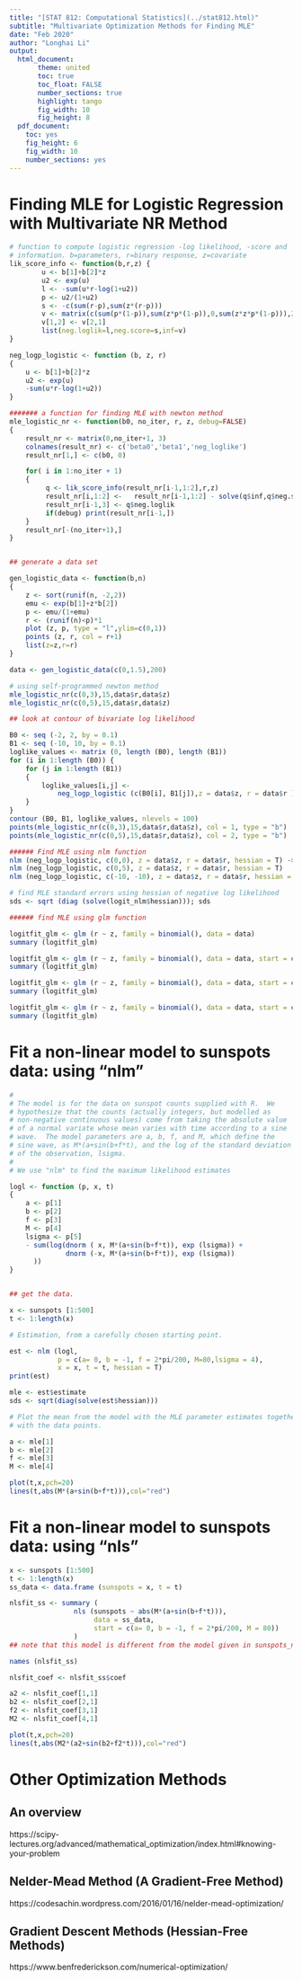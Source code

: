 ```yaml
---
title: "[STAT 812: Computational Statistics](../stat812.html)"
subtitle: "Multivariate Optimization Methods for Finding MLE"
date: "Feb 2020"
author: "Longhai Li"
output:
  html_document:
       theme: united
       toc: true
       toc_float: FALSE
       number_sections: true
       highlight: tango
       fig_width: 10
       fig_height: 8
  pdf_document:
    toc: yes
    fig_height: 6
    fig_width: 10
    number_sections: yes
---
```



# Finding MLE for Logistic Regression with Multivariate NR Method

```r
# function to compute logistic regression -log likelihood, -score and
# information. b=parameters, r=binary response, z=covariate
lik_score_info <- function(b,r,z) {
        u <- b[1]+b[2]*z
        u2 <- exp(u)
        l <- -sum(u*r-log(1+u2))
        p <- u2/(1+u2)
        s <- -c(sum(r-p),sum(z*(r-p)))
        v <- matrix(c(sum(p*(1-p)),sum(z*p*(1-p)),0,sum(z*z*p*(1-p))),2,2)
        v[1,2] <- v[2,1]
        list(neg.loglik=l,neg.score=s,inf=v)
}

neg_logp_logistic <- function (b, z, r)
{
    u <- b[1]+b[2]*z
    u2 <- exp(u)
    -sum(u*r-log(1+u2))
}

####### a function for finding MLE with newton method
mle_logistic_nr <- function(b0, no_iter, r, z, debug=FALSE)
{
    result_nr <- matrix(0,no_iter+1, 3)
    colnames(result_nr) <- c('beta0','beta1','neg_loglike')
    result_nr[1,] <- c(b0, 0)

    for( i in 1:no_iter + 1)
    {
         q <- lik_score_info(result_nr[i-1,1:2],r,z)
         result_nr[i,1:2] <-   result_nr[i-1,1:2] - solve(q$inf,q$neg.score)
         result_nr[i-1,3] <- q$neg.loglik
         if(debug) print(result_nr[i-1,])
    }
    result_nr[-(no_iter+1),]
}


## generate a data set

gen_logistic_data <- function(b,n)
{
    z <- sort(runif(n, -2,2))
    emu <- exp(b[1]+z*b[2])
    p <- emu/(1+emu)
    r <- (runif(n)<p)*1
    plot (z, p, type = "l",ylim=c(0,1))
    points (z, r, col = r+1)
    list(z=z,r=r)
}

data <- gen_logistic_data(c(0,1.5),200)

# using self-programmed newton method
mle_logistic_nr(c(0,3),15,data$r,data$z) 
mle_logistic_nr(c(0,5),15,data$r,data$z)

## look at contour of bivariate log likelihood

B0 <- seq (-2, 2, by = 0.1)
B1 <- seq (-10, 10, by = 0.1)
loglike_values <- matrix (0, length (B0), length (B1))
for (i in 1:length (B0)) {
    for (j in 1:length (B1))
    {
        loglike_values[i,j] <- 
            neg_logp_logistic (c(B0[i], B1[j]),z = data$z, r = data$r )
    }
}
contour (B0, B1, loglike_values, nlevels = 100)
points(mle_logistic_nr(c(0,3),15,data$r,data$z), col = 1, type = "b") 
points(mle_logistic_nr(c(0,5),15,data$r,data$z), col = 2, type = "b") 

###### Find MLE using nlm function
nlm (neg_logp_logistic, c(0,0), z = data$z, r = data$r, hessian = T) -> logit_nlm
nlm (neg_logp_logistic, c(0,5), z = data$z, r = data$r, hessian = T)
nlm (neg_logp_logistic, c(-10, -10), z = data$z, r = data$r, hessian = T)

# find MLE standard errors using hessian of negative log likelihood
sds <- sqrt (diag (solve(logit_nlm$hessian))); sds

###### find MLE using glm function

logitfit_glm <- glm (r ~ z, family = binomial(), data = data)
summary (logitfit_glm)

logitfit_glm <- glm (r ~ z, family = binomial(), data = data, start = c(0,0))
summary (logitfit_glm)

logitfit_glm <- glm (r ~ z, family = binomial(), data = data, start = c(0,2))
summary (logitfit_glm)

logitfit_glm <- glm (r ~ z, family = binomial(), data = data, start = c(0,3))
summary (logitfit_glm)

```

# Fit a non-linear model to sunspots data: using "nlm"


```r

#
# The model is for the data on sunspot counts supplied with R.  We
# hypothesize that the counts (actually integers, but modelled as
# non-negative continuous values) come from taking the absolute value
# of a normal variate whose mean varies with time according to a sine 
# wave.  The model parameters are a, b, f, and M, which define the
# sine wave, as M*(a+sin(b+f*t), and the log of the standard deviation
# of the observation, lsigma.
#
# We use "nlm" to find the maximum likelihood estimates

logl <- function (p, x, t)
{
    a <- p[1]
    b <- p[2]
    f <- p[3]
    M <- p[4]
    lsigma <- p[5]
    - sum(log(dnorm ( x, M*(a+sin(b+f*t)), exp (lsigma)) + 
              dnorm (-x, M*(a+sin(b+f*t)), exp (lsigma))
      )) 
}


## get the data.

x <- sunspots [1:500]
t <- 1:length(x)

# Estimation, from a carefully chosen starting point.

est <- nlm (logl, 
            p = c(a= 0, b = -1, f = 2*pi/200, M=80,lsigma = 4), 
            x = x, t = t, hessian = T)
print(est)

mle <- est$estimate
sds <- sqrt(diag(solve(est$hessian)))

# Plot the mean from the model with the MLE parameter estimates together
# with the data points.

a <- mle[1]
b <- mle[2]
f <- mle[3]
M <- mle[4]

plot(t,x,pch=20)
lines(t,abs(M*(a+sin(b+f*t))),col="red")


```

# Fit a non-linear model to sunspots data: using "nls"
```r
x <- sunspots [1:500]
t <- 1:length(x)
ss_data <- data.frame (sunspots = x, t = t)

nlsfit_ss <- summary (
                nls (sunspots ~ abs(M*(a+sin(b+f*t))), 
                     data = ss_data,
                     start = c(a= 0, b = -1, f = 2*pi/200, M = 80))
                )
## note that this model is different from the model given in sunspots_nlm.r

names (nlsfit_ss)

nlsfit_coef <- nlsfit_ss$coef

a2 <- nlsfit_coef[1,1]
b2 <- nlsfit_coef[2,1]
f2 <- nlsfit_coef[3,1]
M2 <- nlsfit_coef[4,1]

plot(t,x,pch=20)
lines(t,abs(M2*(a2+sin(b2+f2*t))),col="red")
```

# Other Optimization Methods

## An overview

https://scipy-lectures.org/advanced/mathematical_optimization/index.html#knowing-your-problem

## Nelder-Mead Method (A Gradient-Free Method)

https://codesachin.wordpress.com/2016/01/16/nelder-mead-optimization/

## Gradient Descent Methods (Hessian-Free Methods)

https://www.benfrederickson.com/numerical-optimization/ 
